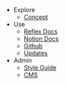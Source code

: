 - Explore
  - [Concept](/about)
- Use
  - [Reflex Docs](/docs)
  - [Notion Docs](/notion)
  - [Github](https://github.com/ethanjli/open-hardware-site)
  - [Updates](/updates)
- Admin
  - [Style Guide](/styleguide)
  - [CMS](/admin)
